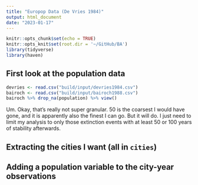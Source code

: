 ```yaml
---
title: "Europop Data (De Vries 1984)"
output: html_document
date: "2023-01-17"
---
```


```r
knitr::opts_chunk$set(echo = TRUE)
knitr::opts_knit$set(root.dir = '~/GitHub/BA')
library(tidyverse)
library(haven)
```

## First look at the population data

```r
devries <- read.csv("build/input/devries1984.csv")
bairoch <- read.csv("build/input/bairoch1988.csv")
bairoch %>% drop_na(population) %>% view()
```

Um. Okay, that's really not super granular. 50 is the coarsest I would have gone, and it is apparently also the finest I can go. But it will do. I just need to limit my analysis to only those extinction events with at least 50 or 100 years of stability afterwards.

## Extracting the cities I want (all in `cities`)


## Adding a population variable to the city-year observations

